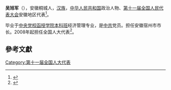 '''吴旭军'''（{{bd|1955年||}}），安徽桐城人，[[汉族|汉族]]，[[中华人民共和国|中华人民共和国]]政治人物、[[第十一届全国人民代表大会|第十一届全国人民代表大会]]安徽地区代表<ref>{{cite web|author=新华网|title=第十一届全国人大代表|url=http://news.xinhuanet.com/ziliao/2008-03/03/content_7708230.htm?node=36628|publisher=新华网|accessdate=2014-01-07|archive-date=2014-01-10|archive-url=https://web.archive.org/web/20140110211415/http://news.xinhuanet.com/ziliao/2008-03/03/content_7708230.htm?node=36628|dead-url=no}}</ref>。

毕业于[[中央党校函授学院本科班|中央党校函授学院本科班]]经济管理专业，是[[中共|中共]]党员。担任安徽宿州市市长。2008年起担任全国人大代表<ref>{{cite news|title=全国人大代表信息-吴旭军|url=http://210.82.31.1:8084/delegate/viewDelegate.action?dbid=110996|accessdate=2013-04-05|newspaper=全国人大网|archive-url=https://web.archive.org/web/20140407055605/http://www.npc.gov.cn/delegate/viewDelegate.action?dbid=110996|archive-date=2014-04-07|dead-url=yes}}</ref>。

==參考文獻==
{{reflist}}
[[Category:第十一届全国人大代表|Category:第十一届全国人大代表]]